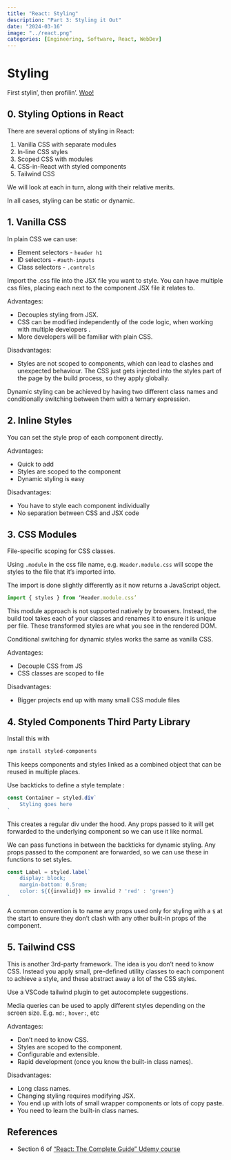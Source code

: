 ```yaml
---
title: "React: Styling"
description: "Part 3: Styling it Out"
date: "2024-03-16"
image: "../react.png"
categories: [Engineering, Software, React, WebDev]
---
```


# Styling
First stylin', then profilin'. [Woo!](https://www.youtube.com/watch?v=guEU5GSxvl0)


## 0. Styling Options in React

There are several options of styling in React:

1. Vanilla CSS with separate modules 
2. In-line CSS styles
3. Scoped CSS with modules
4. CSS-in-React with styled components 
5. Tailwind CSS

We will look at each in turn, along with their relative merits.

In all cases, styling can be static or dynamic. 


## 1. Vanilla CSS

In plain CSS we can use:

- Element selectors - `header h1`
- ID selectors - `#auth-inputs`
- Class selectors - `.controls`

Import the .css file into the JSX file you want to style. You can have multiple css files, placing each next to the component JSX file it relates to. 

Advantages:

- Decouples styling from JSX.
- CSS can be modified independently of the code logic, when working with multiple developers .
- More developers will be familiar with plain CSS.

Disadvantages:

- Styles are not scoped to components, which can lead to clashes and unexpected behaviour. The CSS just gets injected into the styles part of the page by the build process, so they apply globally. 

Dynamic styling can be achieved by having two different class names and conditionally switching between them with a ternary expression. 

## 2. Inline Styles
You can set the style prop of each component directly.

Advantages:

- Quick to add
- Styles are scoped to the component 
- Dynamic styling is easy

Disadvantages:

- You have to style each component individually 
- No separation between CSS and JSX code


## 3. CSS Modules
File-specific scoping for CSS classes. 

Using `.module` in the css file name, e.g. `Header.module.css` will scope the styles to the file that it’s imported into. 

The import is done slightly differently as it now returns a JavaScript object. 

```javascript
import { styles } from ‘Header.module.css’
```

This module approach is not supported natively by browsers. Instead, the build tool takes each of your classes and renames it to ensure it is unique per file. These transformed styles are what you see in the rendered DOM. 

Conditional switching for dynamic styles works the same as vanilla CSS. 

Advantages:

- Decouple CSS from JS
- CSS classes are scoped to file

Disadvantages:

- Bigger projects end up with many small CSS module files 


## 4. Styled Components Third Party Library
Install this with
```javascript
npm install styled-components
```

This keeps components and styles linked as a combined object that can be reused in multiple places. 

Use backticks to define a style template :

```javascript
const Container = styled.div`
    Styling goes here
`
```

This creates a regular div under the hood. Any props passed to it will get forwarded to the underlying component so we can use it like normal. 

We can pass functions in between the backticks for dynamic styling. Any props passed to the component are forwarded, so we can use these in functions to set styles. 

```javascript
const Label = styled.label`
    display: block;
    margin-bottom: 0.5rem;
    color: ${({invalid}) => invalid ? 'red' : 'green'}
`
```
A common convention is to name any props used only for styling with a `$` at the start to ensure they don’t clash with any other built-in props of the component. 


## 5. Tailwind CSS
This is another 3rd-party framework. The idea is you don’t need to know CSS. Instead you apply small, pre-defined utility classes to each component to achieve a style, and these abstract away a lot of the CSS styles. 

Use a VSCode tailwind plugin to get autocomplete suggestions.

Media queries can be used to apply different styles depending on the screen size. 
E.g. `md:`, `hover:`, etc


Advantages:

- Don’t need to know CSS.
- Styles are scoped to the component.
- Configurable and extensible.
- Rapid development (once you know the built-in class names).

Disadvantages:

- Long class names.
- Changing styling requires modifying JSX.
- You end up with lots of small wrapper components or lots of copy paste.
- You need to learn the built-in class names.


## References

- Section 6 of  ["React: The Complete Guide" Udemy course](https://www.udemy.com/share/101Wby3@bwKzzF5Lsdyap2056rQpfSQPMwoPeWakiLbWURQe1VXLfFumI76lGqitdKHEWO3C/)
